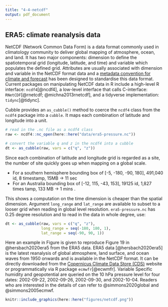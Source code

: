 ```yaml
---
title: "4-4-netcdf"
output: pdf_document
---
```



## ERA5: climate reanalysis data

NetCDF (Network Common Data Form) is a data format commonly used in climatology community to deliver global mapping of atmosphere, ocean, and land. It has two major components: dimension to define the spatiotemporal grid (longitude, latitude, and time) and variable which populates the defined grid. Attributes are usually associated with dimension and variable in the NetCDF format data and a [metadata convention for climate and forecast](http://cfconventions.org/) has been designed to standardise this data format. Current packages on manipulating NetCDF data in R include a high-level R interface: `ncdf4`[@ncdf4], a low-level interface that calls C-interface: `RNetCDF`[@rnetcdf; @michna2013rnetcdf], and a tidyverse implementation: `tidync`[@tidync].

Cubble provides an `as_cubble()` method to coerce the `ncdf4` class from the `ncdf4` package into a `cubble`. It maps each combination of latitude and longitude into a unit. 

```r
# read in the .nc file as a ncdf4 class
raw <- ncdf4::nc_open(here::here("data/era5-pressure.nc"))

# convert the variable q and z in the ncdf4 into a cubble
dt <- as_cubble(raw, vars = c("q", "z"))
```

Since each combination of latitude and longitude grid is regarded as a site, the number of site quickly goes up when mapping on a global scale. 

  - For a southern hemisphere bounding box of [-5, -180, -90, 180], 491,040 id, 8 timestamp, 15MB -> 11 sec
  - For an Australia bounding box of [-12, 115, -43, 153], 19125 id, 1,827 times tamp, 133 MB -> 1 mins . 
  
This shows a computation on the time dimension is cheaper than the spatial dimension. Argument `long_range` and `lat_range` are available to subset to a looser grid when reading in global level resolution. `era5-pressure.nc` has 0.25 degree resolution and to read in the data in whole degree, use:

```r
dt <- as_cubble(raw, vars = c("q", "z"), 
                long_range = seq(-180, 180, 1), 
                lat_range = seq(-90, 90, 1))
```


Here an example in Figure \ref{fig:netcdf} is given to reproduce Figure 19 in @hersbach2020era5 from the ERA5 data. ERA5 data [@hersbach2020era5] is the latest reanalysis of global atmosphere, land surface, and ocean waves from 1950 onwards and is available in the NetCDF format. It can be directly downloaded from the [Copernicus Climate Data Store (CDS)](https://cds.climate.copernicus.eu/cdsapp#!/dataset/reanalysis-era5-pressure-levels?tab=overview) website or programmatically via R package `ecmwfr`[@ecwmfr]. Variable Specific humidity and geopotential are queried on the 10 hPa pressure level for four dates: 2002-09-22, 2002-09-26, 2002-09-30, and 2002-10-04. Readers who are interested in the details of  can refer to @simmons2020global and @simmons2005ecmwf.

```r
knitr::include_graphics(here::here("figures/netcdf.png"))
```

